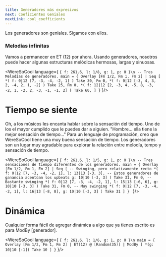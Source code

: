 ```yaml
---
title: Generadores más expresivos
next: Coeficientes Geniales
nextLink: cool_coefficients
---
```


Los generadores son geniales. Sigamos con ellos.

### Melodías infinitas

Vamos a permanecer en ET (12) por ahora. Usando generadores, nosotros
puede hacer algunas estructuras melódicas hermosas, largas y sinuosas. 

<WereSoCool language={
`{ f: 261.6, l: 1/8, g: 1, p: 0 }\n
-- Tres Melodías de generadores.
main = {
  Overlay [Fm 1/2, Fm 1, Fm 2]
  | Seq [
    *(
      f: 0|12 [7, -3, -4, -2, 1]
    ) Take 30,
    Fm 0,
    *(
      f: 0|12 [-3, 4, 3, 2, -4, 2, 1, -2]
    ) Take 25,
    Fm 0,
    *(
      f: 12|12 [2, -3, 4, -5, 8, -3, -2, 1, -2, 2, -3, -1, -1, 2]
    ) Take 60,
  ]
}`
}/>

# Tiempo se siente
Oh, a los músicos les encanta hablar sobre la sensación del tiempo. Uno de los
el mayor cumplido que le puedes dar a alguien.
"Hombre... ella tiene la mejor sensación de tiempo..."
Para un lenguaje de programación, creo que WereSoCool
tiene una muy buena sensación de tiempo. Los generadores son
un lugar muy agradable para explorar la relación
entre melodía, tempo y sensación de tiempo.

<WereSoCool language={
`{ f: 261.6, l: 1/5, g: 1, p: 0 }\n
-- Tres sensaciones de tiempo diferentes de los generadores.
main = {
  Overlay [Fm 1/2, Fm 1, Fm 2]
  | Seq [
    -- Swinging, pero relativamente recto
    *(
        f: 0|12 [7, -3, -4, -2, 1],
        l: 13|13 [-3, 3],
        -- Estos generadores de ganancia acentúan los upbeats
        g: 10|10 [-3, 3]
    ) Take 31,
    Fm 0,
    -- Bastante swinging
    *(
        f: 0|12 [7, -3, -4, -2, 1],
        l: 15|13 [-6, 6],
        g: 10|10 [-3, 3]
    ) Take 31,
    Fm 0,
    -- Muy swinging
    *(
        f: 0|12 [7, -3, -4, -2, 1],
        l: 16|13 [-8, 8],
        g: 10|10 [-3, 3]
    ) Take 31
  ]
}
`
}/>

# Dinámica
Cualquier forma fácil de agregar dinámica a algo que ya tienes
escrito es para ModBy [generador].

<WereSoCool language={
`{ f: 261.6, l: 1/6, g: 1, p: 0 }\n
main = {
  Overlay [Fm 1/2, Fm 1, Fm 2]
  | ET(12) @ [Random(35)]
  | ModBy [
    *(g: 10|10 [-1]) Take 10
  ]
}`
}/>

